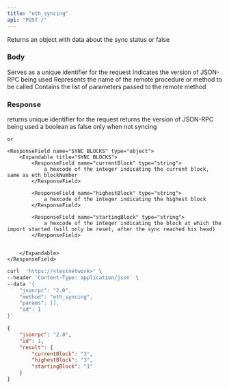 ```yaml
---
title: "eth_syncing"
api: "POST /"
---
```


Returns an object with data about the sync status or false

### Body

<ParamField body="id" type="number" placeholder="1">
  Serves as a unique identifier for the request
</ParamField>

<ParamField body="jsonrpc" type="string" placeholder="2.0">
  Indicates the version of JSON-RPC being used
</ParamField>

<ParamField body="method" type="string" placeholder="eth_syncing">
  Represents the name of the remote procedure or method to be called
</ParamField>

<ParamField body="params" type="array">
  Contains the list of parameters passed to the remote method
</ParamField>

### Response

<ResponseField name="id" type="number">
  returns unique identifier for the request 
</ResponseField>

<ResponseField name="jsonrpc" type="string">
  returns the version of JSON-RPC being used
</ResponseField>

<ResponseField name="result" type="object">
  <Expandable title="sync result">
    <ResponseField name="SYNC STATUS" type="bool">
        a boolean as false only when not syncing
    </ResponseField>

    or

    <ResponseField name="SYNC BLOCKS" type="object">
        <Expandable title="SYNC BLOCKS">
            <ResponseField name="currentBlock" type="string">
                a hexcode of the integer indicating the current block, same as eth_blockNumber
            </ResponseField>

            <ResponseField name="highestBlock" type="string">
                a hexcode of the integer indicating the highest block
            </ResponseField>

            <ResponseField name="startingBlock" type="string">
                a hexcode of the integer indicating the block at which the import started (will only be reset, after the sync reached his head)
            </ResponseField>

            
        </Expandable>
    </ResponseField>


  </Expandable>
</ResponseField>

<RequestExample>

```bash Example Request
curl  'https://<testnetwork>' \
--header 'Content-Type: application/json' \
--data '{
    "jsonrpc": "2.0",
    "method": "eth_syncing",
    "params": [],
    "id": 1
}'
```

</RequestExample>

<ResponseExample>

```json Response
{
    "jsonrpc": "2.0",
    "id": 1,
    "result": {
        "currentBlock": "3",
        "highestBlock": "3",
        "startingBlock": "1"
    }
}
```

</ResponseExample>